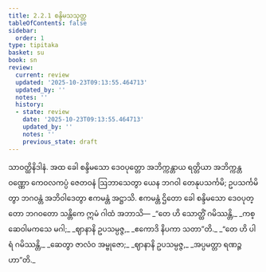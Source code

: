 ```yaml
---
title: 2.2.1 စန္ဒိမသသုတ္တ
tableOfContents: false
sidebar:
  order: 1
type: tipitaka
basket: su
book: sn
review:
  current: review
  updated: '2025-10-23T09:13:55.464713'
  updated_by: ''
  notes: ''
  history:
  - state: review
    date: '2025-10-23T09:13:55.464713'
    updated_by: ''
    notes: ''
    previous_state: draft
---
```



<ReviewStatus review={frontmatter.review} showDetails={true} />

<HypothesisAnnotation frontmatter={frontmatter} />

<DynamicBreadcrumb />

<Division number="92" book="sn" e="ch" v="18" p="295">

<Paragraph number="430" book="sn">
သာဝတ္ထိနိဒါနံ. အထ ခေါ စန္ဒိမသော ဒေဝပုတ္တော အဘိက္ကန္တာယ ရတ္တိယာ အဘိက္ကန္တဝဏ္ဏော ကေဝလကပ္ပံ ဇေတဝနံ ဩဘာသေတွာ ယေန ဘဂဝါ တေနုပသင်္ကမိ; ဥပသင်္ကမိတွာ ဘဂဝန္တံ အဘိဝါဒေတွာ ဧကမန္တံ အဋ္ဌာသိ. ဧကမန္တံ ဌိတော ခေါ စန္ဒိမသော ဒေဝပုတ္တော ဘဂဝတော သန္တိကေ ဣမံ ဂါထံ အဘာသိ—
</Paragraph>

<Paragraph number="431" type="verses" book="sn">
_“တေ ဟိ သောတ္ထိံ ဂမိဿန္တိ,_  
_ကစ္ဆေဝါမကသေ မဂါ;_  
_ဈာနာနိ ဥပသမ္ပဇ္ဇ,_  
_ဧကောဒိ နိပကာ သတာ”တိ._  

</Paragraph>

<Paragraph number="432" type="verses" book="sn">
_“တေ ဟိ ပါရံ ဂမိဿန္တိ,_  
_ဆေတွာ ဇာလံဝ အမ္ဗုဇော;_  
_ဈာနာနိ ဥပသမ္ပဇ္ဇ,_  
_အပ္ပမတ္တာ ရဏဉ္ဇဟာ”တိ._
</Paragraph>
</Division>
